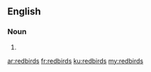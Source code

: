 ==English==

===Noun===
{{head|en|plural}}

# {{plural of|redbird|lang=en|nocat=1}}

[[ar:redbirds]]
[[fr:redbirds]]
[[ku:redbirds]]
[[my:redbirds]]
